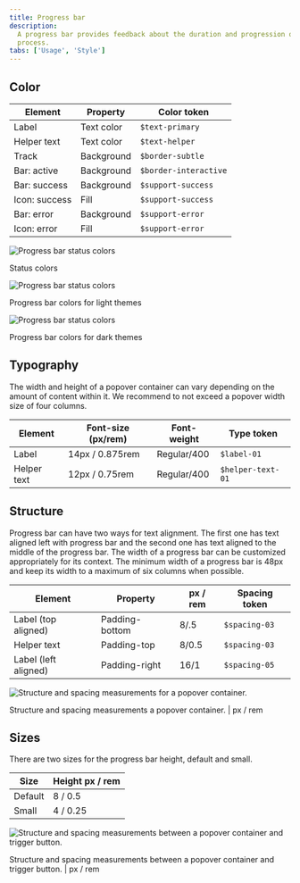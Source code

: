 ```yaml
---
title: Progress bar
description:
  A progress bar provides feedback about the duration and progression of a
  process.
tabs: ['Usage', 'Style']
---
```


## Color

| Element       | Property   | Color token           |
| ------------- | ---------- | --------------------- |
| Label         | Text color | `$text-primary`       |
| Helper text   | Text color | `$text-helper`        |
| Track         | Background | `$border-subtle`      |
| Bar: active   | Background | `$border-interactive` |
| Bar: success  | Background | `$support-success`    |
| Icon: success | Fill       | `$support-success`    |
| Bar: error    | Background | `$support-error`      |
| Icon: error   | Fill       | `$support-error`      |

<Row>
<Column colLg={8}>

![Progress bar status colors](images/progress-bar-style-1.png)

<Caption>Status colors</Caption>

</Column>
</Row>

<Row>
<Column colLg={12}>

![Progress bar status colors](images/progress-bar-style-2.png)

<Caption>Progress bar colors for light themes</Caption>

</Column>
</Row>

<Row>
<Column colLg={12}>

![Progress bar status colors](images/progress-bar-style-3.png)

<Caption>Progress bar colors for dark themes</Caption>

</Column>
</Row>

## Typography

The width and height of a popover container can vary depending on the amount of
content within it. We recommend to not exceed a popover width size of four
columns.

| Element     | Font-size (px/rem) | Font-weight | Type token        |
| ----------- | ------------------ | ----------- | ----------------- |
| Label       | 14px / 0.875rem    | Regular/400 | `$label-01`       |
| Helper text | 12px / 0.75rem     | Regular/400 | `$helper-text-01` |

## Structure

Progress bar can have two ways for text alignment. The first one has text
aligned left with progress bar and the second one has text aligned to the middle
of the progress bar. The width of a progress bar can be customized appropriately
for its context. The minimum width of a progress bar is 48px and keep its width
to a maximum of six columns when possible.

| Element              | Property       | px / rem | Spacing token |
| -------------------- | -------------- | -------- | ------------- |
| Label (top aligned)  | Padding-bottom | 8/.5     | `$spacing-03` |
| Helper text          | Padding-top    | 8/0.5    | `$spacing-03` |
| Label (left aligned) | Padding-right  | 16/1     | `$spacing-05` |

<div className="image--fixed">

![Structure and spacing measurements for a popover container.](images/progress-bar-style-4.png)

</div>

<Caption>
  Structure and spacing measurements a popover container. | px / rem
</Caption>

## Sizes

There are two sizes for the progress bar height, default and small.

| Size    | Height px / rem |
| ------- | --------------- |
| Default | 8 / 0.5         |
| Small   | 4 / 0.25        |

<div className="image--fixed">

![Structure and spacing measurements between a popover container and trigger button.](images/progress-bar-style-5.png)

</div>

<Caption>
  Structure and spacing measurements between a popover container and trigger
  button. | px / rem
</Caption>
